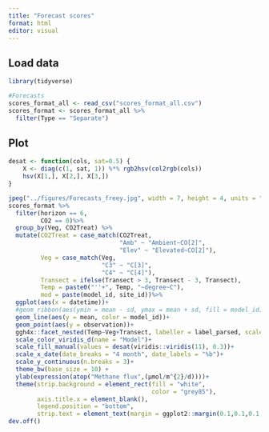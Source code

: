 ```yaml
---
title: "Forecast scores"
format: html
editor: visual
---
```


## Load data

```r
library(tidyverse)

#Forecasts
scores_format_all <- read_csv("scores_format_all.csv")
scores_format <- scores_format_all %>%
  filter(Type == "Separate")
```

## Plot

```r
desat <- function(cols, sat=0.5) {
    X <- diag(c(1, sat, 1)) %*% rgb2hsv(col2rgb(cols))
    hsv(X[1,], X[2,], X[3,])
}

jpeg("../figures/Forecasts_freey.jpg", width = 7, height = 4, units = "in", res = 300)
scores_format %>%
  filter(horizon == 6,
         CO2 == 0)%>%
  group_by(Veg, CO2Treat) %>%
  mutate(CO2Treat = case_match(CO2Treat,
                               "Amb" ~ "Ambient~CO[2]",
                               "Elev" ~ "Elevated~CO[2]"),
         Veg = case_match(Veg,
                          "C3" ~ "C[3]",
                          "C4" ~ "C[4]"),
         Transect = ifelse(Transect > 3, Transect - 3, Transect),
         Temp = paste0("''+", Temp, "~degree~C"),
         mod = paste(model_id, site_id))%>%
  ggplot(aes(x = datetime))+
  #geom_ribbon(aes(ymin = mean - sd, ymax = mean + sd, fill = model_id), alpha = 0.1)+
  geom_line(aes(y = mean, color = model_id))+
  geom_point(aes(y = observation))+
  ggh4x::facet_nested(Temp~Veg+Transect, labeller = label_parsed, scales = "free_y", independent = "y")+
  scale_color_viridis_d(name = "Model")+
  scale_fill_manual(values = desat(viridis::viridis(11), 0.3))+
  scale_x_date(date_breaks = "4 month", date_labels = "%b")+
  scale_y_continuous(n.breaks = 3)+
  theme_bw(base_size = 10) +
  ylab(expression(atop("Methane flux",(µmol/m^{2}/d))))+
  theme(strip.background = element_rect(fill = "white",
                                        color = "grey85"),
        axis.title.x = element_blank(),
        legend.position = "bottom",
        strip.text = element_text(margin = ggplot2::margin(0.1,0.1,0.1,0.1, "lines")))
dev.off()
```
